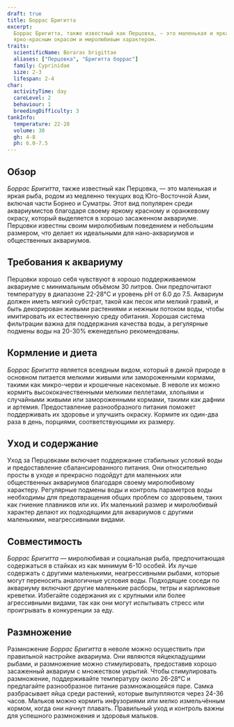 ```yaml
---
draft: true
title: Боррас Бригитта
excerpt:
  Боррас Бригитта, также известный как Перцовка, — это маленькая и яркая рыба из Юго-Восточной Азии, известная своим
  ярко-красным окрасом и миролюбивым характером.
traits:
  scientificName: Boraras brigittae
  aliases: ["Перцовка", "Бригитта боррас"]
  family: Cyprinidae
  size: 2-3
  lifespan: 2-4
char:
  activityTime: day
  careLevel: 2
  behaviour: 1
  breedingDifficulty: 3
tankInfo:
  temperature: 22-28
  volume: 30
  gh: 4-8
  ph: 6.0-7.5
---
```


## Обзор

_Боррас Бригитта_, также известный как Перцовка, — это маленькая и яркая рыба, родом из медленно текущих вод
Юго-Восточной Азии, включая части Борнео и Суматры. Этот вид популярен среди аквариумистов благодаря своему яркому
красному и оранжевому окрасу, который выделяется в хорошо засаженном аквариуме. Перцовки известны своим миролюбивым
поведением и небольшим размером, что делает их идеальными для нано-аквариумов и общественных аквариумов.

## Требования к аквариуму

Перцовки хорошо себя чувствуют в хорошо поддерживаемом аквариуме с минимальным объёмом 30 литров. Они предпочитают
температуру в диапазоне 22-28°C и уровень pH от 6.0 до 7.5. Аквариум должен иметь мягкий субстрат, такой как песок или
мелкий гравий, и быть декорирован живыми растениями и нежным потоком воды, чтобы имитировать их естественную среду
обитания. Хорошая система фильтрации важна для поддержания качества воды, а регулярные подмены воды на 20-30%
еженедельно рекомендованы.

## Кормление и диета

_Боррас Бригитта_ является всеядным видом, который в дикой природе в основном питается мелкими живыми или замороженными
кормами, такими как микро-черви и крошечные насекомые. В неволе их можно кормить высококачественными мелкими пеллетами,
хлопьями и случайными живыми или замороженными кормами, такими как дафнии и артемия. Предоставление разнообразного
питания поможет поддерживать их здоровье и улучшить окраску. Кормите их один-два раза в день, порциями, соответствующими
их размеру.

## Уход и содержание

Уход за Перцовками включает поддержание стабильных условий воды и предоставление сбалансированного питания. Они
относительно просты в уходе и прекрасно подойдут для маленьких или общественных аквариумов благодаря своему миролюбивому
характеру. Регулярные подмены воды и контроль параметров воды необходимы для предотвращения общих проблем со здоровьем,
таких как гниение плавников или их. Их маленький размер и миролюбивый характер делают их подходящими для аквариумов с
другими маленькими, неагрессивными видами.

## Совместимость

_Боррас Бригитта_ — миролюбивая и социальная рыба, предпочитающая содержаться в стайках из как минимум 6-10 особей. Их
лучше содержать с другими маленькими, неагрессивными рыбами, которые могут переносить аналогичные условия воды.
Подходящие соседи по аквариуму включают другие маленькие расборы, тетры и карликовые креветки. Избегайте содержания их с
крупными или более агрессивными видами, так как они могут испытывать стресс или проигрывать в конкуренции за еду.

## Размножение

Размножение _Боррас Бригитта_ в неволе можно осуществить при правильной настройке аквариума. Они являются яйцекладущими
рыбами, и размножение можно стимулировать, предоставив хорошо засаженный аквариум с множеством укрытий. Чтобы
стимулировать размножение, поддерживайте температуру около 26-28°C и предлагайте разнообразное питание размножающейся
паре. Самка разбрасывает яйца среди растений, которые вылупляются через 24-36 часов. Мальков можно кормить инфузориями
или мелко измельчённым кормом, когда они начнут плавать. Правильный уход и контроль важны для успешного размножения и
здоровья мальков.
